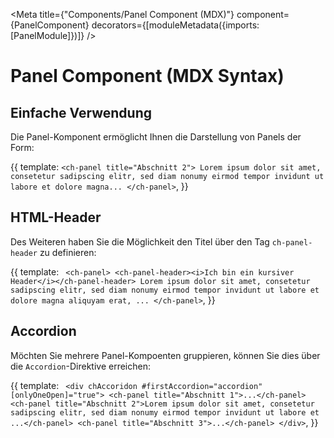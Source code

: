 
<Meta
    title={"Components/Panel Component (MDX)"}
    component={PanelComponent}
    decorators={[moduleMetadata({imports: [PanelModule]})]}
/>

# Panel Component (MDX Syntax)


## Einfache Verwendung
Die Panel-Komponent ermöglicht Ihnen die Darstellung von Panels der Form:

<Story name="Default"> {{
  template: `
  <ch-panel title="Abschnitt 2">
    Lorem ipsum dolor sit amet, consetetur sadipscing elitr, sed diam nonumy eirmod tempor invidunt ut labore et dolore magna...
  </ch-panel>
`,
}}</Story>

## HTML-Header
Des Weiteren haben Sie die Möglichkeit den Titel über den Tag `ch-panel-header` zu definieren:

<Story name="CustomHeader"> {{
  template: `
   <ch-panel>
     <ch-panel-header><i>Ich bin ein kursiver Header</i></ch-panel-header>
    Lorem ipsum dolor sit amet, consetetur sadipscing elitr, sed diam nonumy eirmod tempor invidunt ut labore et dolore magna aliquyam erat, ...
  </ch-panel>`,
}} </Story>

## Accordion
Möchten Sie mehrere Panel-Kompoenten gruppieren, können Sie dies über die `Accordion`-Direktive erreichen:

<Story name="Accordion"> {{
  template: `
     <div chAccoridon #firstAccordion="accordion" [onlyOneOpen]="true">
      <ch-panel title="Abschnitt 1">...</ch-panel>
      <ch-panel title="Abschnitt 2">Lorem ipsum dolor sit amet, consetetur sadipscing elitr, sed diam nonumy eirmod tempor invidunt ut labore et ...</ch-panel>
      <ch-panel title="Abschnitt 3">...</ch-panel>
    </div>`,
}} </Story>
